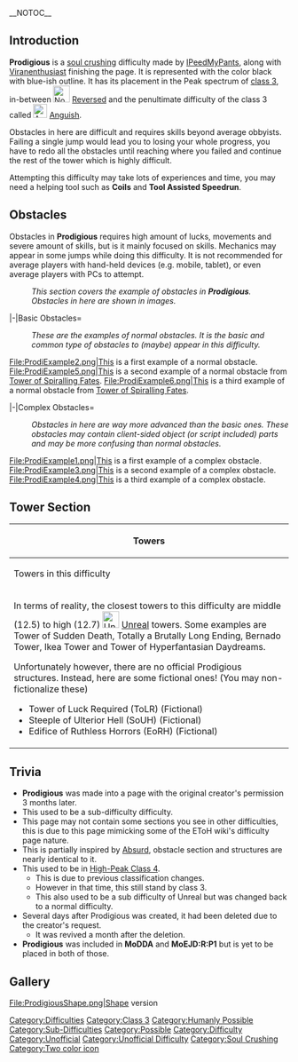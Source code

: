__NOTOC__{{NoticeScrollboxNew|Notices={{Inclusion|reason=Allowed by staff}}{{Humanly Possible}}}}

== Introduction ==
{{NewDifficultyInfobox|title1=Prodigious|image1=ProdigiousIcon.png
|caption1='''PRO'''digious|class=[[:Category:Class 3|High-Peak Class 3]]|type=[[w:c:jtoh:Soul_Crushing|Soul Crushing]]
<div style="padding: 2px; border: 1px solid; font-size: 10px; text-align: center">'''NOTE:''' This difficulty is not in EToH, but is in the soul-crushing section</div>|previous=[[File:Anguish2.png|25px]]<br>[[Anguish]] (15)|next=[[File:TheHumanLimit.png|25px]] [[The Human Limit]] (15.5)|difficulty_range=Bottom to Peak|decal_id=15065568084|creator(s)=[[User:IPeedMyPants|IPeedMyPants]]|previous_name=*Tremendous <span style="opacity: 50%">(Already Used)</span>
*Appalling
*Frightful <span style="opacity: 50%">(Already Used)</span>|date_added=27 June 2022|hex_color=*{{Colorbox|#407188}} #407188 (Outline)
*{{Colorbox|black}} #000000 (Main)|official_music(s)=<center><small>Johannes Bornlöf - Awakening</small><br>
[https://www.epidemicsound.com/track/I1zeKHZrKb/ (Listen on Epidemic Sound)]</center>|class_range=-|rbg_color=*{{Colorbox|#407188}} 64, 113, 136 (Outline)
*{{Colorbox|black}} 0, 0, 0 (Main)|cmyk_color=*{{Colorbox|#407188}} 53%, 17%, 0%, 47% (Outline)
*{{Colorbox|black}} 0%, 0%, 0%, 100% (Main)|hsv_color=*{{Colorbox|#407188}} 199°, 53%, 53% (Outline)
*{{Colorbox|black}} 0°, 0%, 0% (Main)|hsl_color=*{{Colorbox|#407188}} 199°, 36%, 39% (Outline)
*{{Colorbox|black}} 0°, 0%, 0% (Main)|prior_previous=[[File:Demise.png|25px]] [[User blog:Rarezites/Demise|Demise]]|prior_next={{Class3Difficulties|Misanthrope|25px}} [[Misanthrope]]|main_difficulty=|altprevious=[[File:No U.gif|25px]] [[Reversed]]|date_removed=25 October 2022|removal_reason=Creator request|revival_date=25 November 2022|rating=14.75}}

'''Prodigious''' is a [[w:c:jtoh:Soul_Crushing|soul crushing]] difficulty made by [[User:IPeedMyPants|IPeedMyPants]], along with [[User:Viranenthusiast|Viranenthusiast]] finishing the page. It is represented with the color black with blue-ish outline. It has its placement in the Peak spectrum of [[:Category:Class 3|class 3]], in-between [[File:No U.gif|30x30px]] [[Reversed]] and the penultimate difficulty of the class 3 called [[File:Anguish2.png|25px]] [[Anguish]]. 

Obstacles in here are difficult and requires skills beyond average obbyists. Failing a single jump would lead you to losing your whole progress, you have to redo all the obstacles until reaching where you failed and continue the rest of the tower which is highly difficult.

Attempting this difficulty may take lots of experiences and time, you may need a helping tool such as '''Coils''' and '''Tool Assisted Speedrun'''.
==Obstacles==
Obstacles in '''Prodigious''' requires high amount of lucks, movements and severe amount of skills, but is it mainly focused on skills. Mechanics may appear in some jumps while doing this difficulty. It is not recommended for average players with hand-held devices (e.g. mobile, tablet), or even average players with PCs to attempt.
:''This section covers the example of obstacles in '''Prodigious'''. Obstacles in here are shown in images.''
<tabber>
|-|Basic Obstacles=
:''These are the examples of normal obstacles. It is the basic and common type of obstacles to (maybe) appear in this difficulty.''
<gallery widths="200" position="center" spacing="small" captionposition="below" captionalign="center" bordercolor="#000000" captionsize="large">
File:ProdiExample2.png|This is a first example of a normal obstacle.
File:ProdiExample5.png|This is a second example of a normal obstacle from [[w:c:jtoh:ToSF|Tower of Spiralling Fates]].
File:ProdiExample6.png|This is a third example of a normal obstacle from [[w:c:jtoh:ToSF|Tower of Spiralling Fates]].
</gallery>
|-|Complex Obstacles=

:''Obstacles in here are way more advanced than the basic ones. These obstacles may contain client-sided object (or script included) parts and may be more confusing than normal obstacles.''
<gallery widths="200" position="center" spacing="small" captionposition="below" captionalign="center" bordercolor="#000000" captionsize="large">
File:ProdiExample1.png|This is a first example of a complex obstacle.
File:ProdiExample3.png|This is a second example of a complex obstacle.
File:ProdiExample4.png|This is a third example of a complex obstacle.
</gallery>
</tabber>
==Tower Section==
{| class="wikitable" width="100%"
! colspan="2" |Towers
|-
! width="50%" |Towers in this difficulty
!Towers including this difficulty
|-
|In terms of reality, the closest towers to this difficulty are middle (12.5) to high (12.7) [[File:UnrealIconModified1003.webp|30x30px]] [[w:c:jtoh:Unreal|Unreal]] towers. Some examples are Tower of Sudden Death, Totally a Brutally Long Ending, Bernado Tower, Ikea Tower and Tower of Hyperfantasian Daydreams.

Unfortunately however, there are no official Prodigious structures. Instead, here are some fictional ones! (You may non-fictionalize these)
*Tower of Luck Required (ToLR) (Fictional)
*Steeple of Ulterior Hell (SoUH) (Fictional)
*Edifice of Ruthless Horrors (EoRH) (Fictional)
|
*[[Monolith of Every JJT Difficulty: Reimagined: Part 1]] (MoEJD:R:P1)
*[[Monolith of Deadly Difficulties Approaching]] (MoDDA)
|}
==Trivia==
*'''Prodigious''' was made into a page with the original creator's permission 3 months later.
*This used to be a sub-difficulty difficulty.
*This page may not contain some sections you see in other difficulties, this is due to this page mimicking some of the EToH wiki's difficulty page nature.
*This is partially inspired by {{Class2Difficulties|Absurd|25px}} [[Absurd]], obstacle section and structures are nearly identical to it.
*This used to be in [[:Category:Class 4|High-Peak Class 4]].
**This is due to previous classification changes.
**However in that time, this still stand by class 3.
**This also used to be a sub difficulty of Unreal but was changed back to a normal difficulty.
*Several days after Prodigious was created, it had been deleted due to the creator's request.
**It was revived a month after the deletion.
*'''Prodigious''' was included in '''MoDDA''' and '''MoEJD:R:P1''' but is yet to be placed in both of those.

== Gallery ==
<gallery>
File:ProdigiousShape.png|Shape version
</gallery>
[[Category:Difficulties]]
[[Category:Class 3]]
[[Category:Humanly Possible]]
[[Category:Sub-Difficulties]]
[[Category:Possible]]
[[Category:Difficulty]]
[[Category:Unofficial]]
[[Category:Unofficial Difficulty]]
[[Category:Soul Crushing]]
[[Category:Two color icon]]